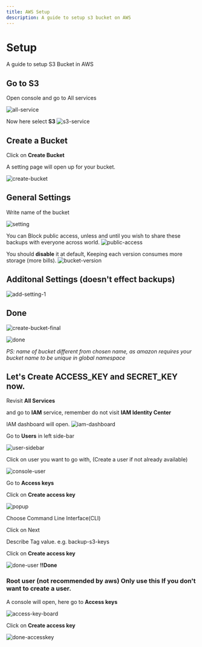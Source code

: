 ```yaml
---
title: AWS Setup
description: A guide to setup s3 bucket on AWS
---
```


# Setup

A guide to setup S3 Bucket in AWS

## Go to S3

Open console and go to All services

![all-service](/aws-setup/console.png)


Now here select **S3**
![s3-service](/aws-setup/s3_service.png)

## Create a Bucket

Click on **Create Bucket**

A setting page will open up for your bucket.

![create-bucket](/aws-setup/create_bucket.png)

## General Settings

Write name of the bucket

![setting](/aws-setup/general_config.png)

You can Block public access, unless and until you wish to share these backups with everyone across world.
![public-access](/aws-setup/public_access.png)

You should **disable** it at default, Keeping each version consumes more storage (more bills).
![bucket-version](/aws-setup/bucket_version.png)

## Additonal Settings (doesn't effect backups)

![add-setting-1](/aws-setup/additional_1.png)

## Done

![create-bucket-final](/aws-setup/create_bucket_final.png)

![done](/aws-setup/done.png)

*PS: name of bucket different from chosen name, as amazon requires your bucket name to be unique in global namespace*


## Let's Create ACCESS_KEY and SECRET_KEY now.

Revisit **All Services**

and go to **IAM** service, remember do not visit **IAM Identity Center**

IAM dashboard will open.
![iam-dashboard](/aws-setup/iam_console.png)

Go to **Users** in left side-bar

![user-sidebar](/aws-setup/user-sidebar.png)

Click on user you want to go with, (Create a user if not already available)

![console-user](/aws-setup/user_console.png)

Go to **Access keys**

Click on **Create access key**

![popup](/aws-setup/user_service_pop.png)

Choose Command Line Interface(CLI)

Click on Next

Describe Tag value. e.g. backup-s3-keys

Click on **Create access key**

![done-user](/aws-setup/done_user.png)
**!!Done**

### Root user (not recommended by aws) Only use this If you don't want to create a user.

A console will open, here go to **Access keys**

![access-key-board](/aws-setup/access_keys.png)

Click on **Create access key**

![done-accesskey](/aws-setup/done_key.png)